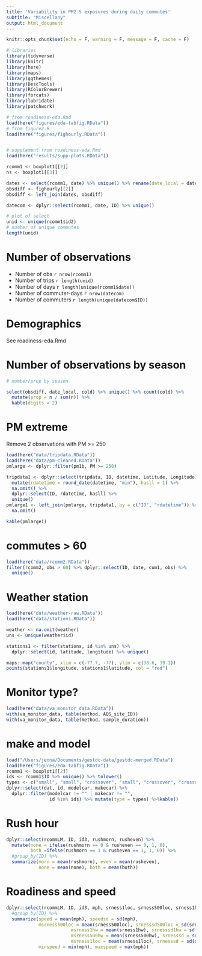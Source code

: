 ```yaml
---
title: 'Variability in PM2.5 exposures during daily commutes'
subtitle: "Miscellany"
output: html_document
---
```


```r
knitr::opts_chunk$set(echo = F, warning = F, message = F, cache = F)
```

```r
# libraries
library(tidyverse)
library(knitr)
library(here)
library(maps)
library(ggthemes)
library(DescTools)
library(RColorBrewer)
library(forcats)
library(lubridate)
library(patchwork)

# from roadiness-eda.Rmd
load(here("figures/eda-tabfig.RData"))
# from figure2.R
load(here("figures/fighourly.RData"))


# supplement from roadiness-eda.Rmd
load(here("results/supp-plots.RData"))
```


```r
rcomm1 <- boxplot1[[2]]
ns <- boxplot1[[3]]

dates <- select(rcomm1, date) %>% unique() %>% rename(date_local = date)
obsdiff <- fighourly[[2]]
obsdiff <- left_join(dates, obsdiff)

datecom <- dplyr::select(rcomm1, date, ID) %>% unique()

# plot of select
unid <- unique(rcomm1$id2)
# number of unique commutes
length(unid)
```

# Number of observations

- Number of obs `r nrow(rcomm1)`
- Number of trips `r length(unid)`
- Number of days `r length(unique(rcomm1$date))`
- Number of commuter-days `r nrow(datecom)`
- Number of commuters `r length(unique(datecom$ID))`

# Demographics

See roadiness-eda.Rmd

# Number of observations by season

```r
# number/prop by season

select(obsdiff, date_local, cold) %>% unique() %>% count(cold) %>%
  mutate(prop = n / sum(n)) %>%
  kable(digits = 2)

```


# PM extreme

Remove 2 observations with PM >= 250

```r
load(here("data/tripdata.RData"))
load(here("data/pm-cleaned.RData"))
pmlarge <- dplyr::filter(pm1b, PM >= 250)

tripdata1 <- dplyr::select(tripdata, ID, datetime, Latitude, Longitude) %>%
  mutate(rdatetime = round_date(datetime, "min"), hasll = 1) %>%
  na.omit() %>%
  dplyr::select(ID, rdatetime, hasll) %>%
  unique()
pmlarge1 <- left_join(pmlarge, tripdata1, by = c("ID", "rdatetime")) %>%
  na.omit()

kable(pmlarge1)

```



# commutes > 60


```r
load(here("data/rcomm2.RData"))
filter(rcomm2, obs > 60) %>% dplyr::select(ID, date, cum1, obs) %>%
  unique()

```

# Weather station

```r
load(here("data/weather-raw.RData"))
load(here("data/stations.RData"))

weather <- na.omit(weather)
uns <- unique(weather$id)

stations1 <- filter(stations, id %in% uns) %>%
  dplyr::select(id, latitude, longitude) %>% unique()

maps::map("county", xlim = c(-77.7, -77), ylim = c(38.6, 39.1))
points(stations1$longitude, stations1$latitude, col = "red")
```
# Monitor type?

```r
load(here("data/va_monitor_data.RData"))
with(va_monitor_data, table(method, AQS_site_ID))
with(va_monitor_data, table(method, sample_duration))
```
# make and model

```r
load("/Users/jenna/Documents/gestdc-data/gestdc-merged.RData")
load(here("figures/eda-tabfig.RData"))
rcomm1 <- boxplot1[[2]]
ids <- rcomm1$ID %>% unique() %>% tolower()
types <- c("small", "small", "crossover", "small", "crossover", "crossover")
dplyr::select(dat, id, modelcar, makecar) %>%
  dplyr::filter(modelcar != "" | makecar != "",
                id %in% ids) %>% mutate(type = types) %>%kable()


```


# Rush hour

```r
dplyr::select(rcommLM, ID, id3, rushmorn, rusheven) %>%
  mutate(none = ifelse(rushmorn == 0 & rusheven == 0, 1, 0),
         both =ifelse(rushmorn == 1 & rusheven == 1, 1, 0)) %>%
  #group_by(ID) %>%
  summarize(morn = mean(rushmorn), even = mean(rusheven),
            none = mean(none), both = mean(both))

```


# Roadiness and speed

```r
dplyr::select(rcommLM, ID, id3, mph, srness1loc, srness500loc, srness1hw, srness500hw) %>%
  #group_by(ID) %>%
  summarize(speed = mean(mph), speedsd = sd(mph),
            msrness500loc = mean(srness500loc), srnesssd500loc = sd(srness500loc),
                        msrness1hw = mean(srness1hw), srnesssd1hw = sd(srness1hw),
                        msrness500hw = mean(srness500hw), srnesssd = sd(srness500hw),
                        msrness1loc = mean(srness1loc), srnesssd = sd(srness1loc),
            minspeed = min(mph), maxspeed = max(mph))

```


